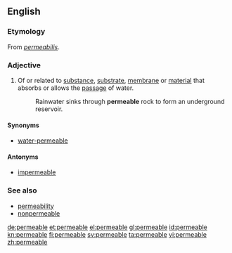 {{also|perméable}}
==English==

===Etymology===
From {{etyl|la}} ''[[permeabilis]]''.

===Adjective===
{{en-adj}}

# Of or related to [[substance]], [[substrate]], [[membrane]] or [[material]] that absorbs or allows the [[passage]] of water.
#:Rainwater sinks through '''permeable''' rock to form an underground reservoir.

====Synonyms====
* [[water-permeable]]

====Antonyms====
* [[impermeable]]

===See also===
* [[permeability]]
* [[nonpermeable]]

[[de:permeable]]
[[et:permeable]]
[[el:permeable]]
[[gl:permeable]]
[[id:permeable]]
[[kn:permeable]]
[[fi:permeable]]
[[sv:permeable]]
[[ta:permeable]]
[[vi:permeable]]
[[zh:permeable]]